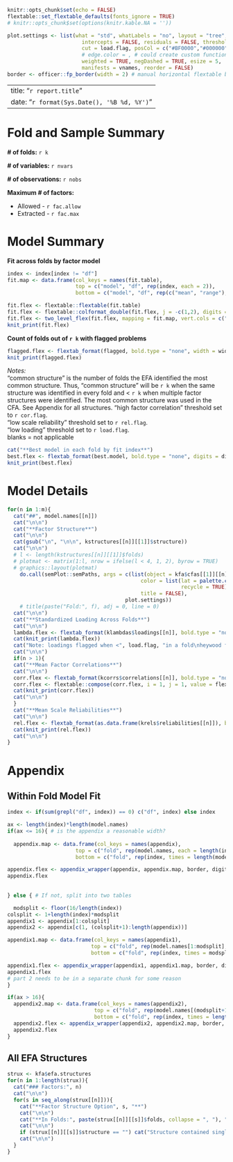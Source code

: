 
```r
knitr::opts_chunk$set(echo = FALSE)
flextable::set_flextable_defaults(fonts_ignore = TRUE)
# knitr::opts_chunk$set(options(knitr.kable.NA = ''))

plot.settings <- list(what = "std", whatLabels = "no", layout = "tree",
                        intercepts = FALSE, residuals = FALSE, thresholds = FALSE,
                        cut = load.flag, posCol = c("#BF0000","#000000"), fade = FALSE,
                        # edge.color = , # could create custom function to utilize this argument
                        weighted = TRUE, negDashed = TRUE, esize = 5,
                        manifests = vnames, reorder = FALSE)
border <- officer::fp_border(width = 2) # manual horizontal flextable border width

```

---
title: "`r report.title`"
date: "`r format(Sys.Date(), '%B %d, %Y')`"
---

# Fold and Sample Summary

**# of folds:** `r k`

**# of variables:** `r nvars`

**# of observations:** `r nobs`

**Maximum # of factors:**

 - Allowed - `r fac.allow`
 - Extracted - `r fac.max`

\newpage

# Model Summary

**Fit across folds by factor model**

```r
index <- index[index != "df"] 
fit.map <- data.frame(col_keys = names(fit.table),
                      top = c("model", "df", rep(index, each = 2)),
                      bottom = c("model", "df", rep(c("mean", "range"), times = length(index))))

fit.flex <- flextable::flextable(fit.table)
fit.flex <- flextable::colformat_double(fit.flex, j = -c(1,2), digits = digits)
fit.flex <- two_level_flex(fit.flex, mapping = fit.map, vert.cols = c("model", "df"), border = border)
knit_print(fit.flex)
```


**Count of folds out of `r k` with flagged problems**

```r
flagged.flex <- flextab_format(flagged, bold.type = "none", width = width, digits = digits)
knit_print(flagged.flex)
```

*Notes:*  
"common structure" is the number of folds the EFA identified the most common structure. Thus, "common structure" will be `r k` when the same structure was identified in every fold and < `r k` when multiple factor structures were identified. The most common structure was used in the CFA. See Appendix for all structures.
"high factor correlation" threshold set to `r cor.flag`.  
"low scale reliability" threshold set to `r rel.flag`.  
"low loading" threshold set to `r load.flag`.  
blanks = not applicable  


```r
cat("**Best model in each fold by fit index**")
best.flex <- flextab_format(best.model, bold.type = "none", digits = digits)
knit_print(best.flex)
```


# Model Details

```r

for(n in 1:m){
  cat("##", model.names[[n]])
  cat("\n\n")
  cat("**Factor Structure**")
  cat("\n\n")
  cat(gsub("\n", "\n\n", kstructures[[n]][[1]]$structure))
  cat("\n\n")
  # l <- length(kstructures[[n]][[1]]$folds)
  # plotmat <- matrix(1:l, nrow = ifelse(l < 4, 1, 2), byrow = TRUE)
  # graphics::layout(plotmat)
    do.call(semPlot::semPaths, args = c(list(object = kfa$cfas[[1]][[n]],
                                           color = list(lat = palette.colors(n = n + 1, palette = "Okabe-Ito",
                                                        recycle = TRUE)[-1]),
                                           title = FALSE),
                                      plot.settings))
    # title(paste("Fold:", f), adj = 0, line = 0)
  cat("\n\n")
  cat("**Standardized Loading Across Folds**")
  cat("\n\n")
  lambda.flex <- flextab_format(klambdas$loadings[[n]], bold.type = "none", digits = digits)
  cat(knit_print(lambda.flex))
  cat("Note: loadings flagged when <", load.flag, "in a fold\nheywood flag is the number of folds the variable's estimated residual variance was negative")
  cat("\n\n")
  if(n > 1){
  cat("**Mean Factor Correlations**")
  cat("\n\n")
  corr.flex <- flextab_format(kcorrs$correlations[[n]], bold.type = "none", digits = digits)
  corr.flex <- flextable::compose(corr.flex, i = 1, j = 1, value = flextable::as_paragraph(""), part = "header")
  cat(knit_print(corr.flex))
  cat("\n\n")
  }
  cat("**Mean Scale Reliabilities**")
  cat("\n\n")
  rel.flex <- flextab_format(as.data.frame(krels$reliabilities[[n]]), bold.type = "none", digits = digits)
  cat(knit_print(rel.flex))
  cat("\n\n")
}

```

\newpage

# Appendix

## Within Fold Model Fit

```r
index <- if(sum(grepl("df", index)) == 0) c("df", index) else index

ax <- length(index)*length(model.names)
if(ax <= 16){ # is the appendix a reasonable width?
  
  appendix.map <- data.frame(col_keys = names(appendix),
                      top = c("fold", rep(model.names, each = length(index))),
                      bottom = c("fold", rep(index, times = length(model.names))))

appendix.flex <- appendix_wrapper(appendix, appendix.map, border, digits)
appendix.flex
  
  
} else { # If not, split into two tables 

  modsplit <- floor(16/length(index))
colsplit <- 1+length(index)*modsplit
appendix1 <- appendix[1:colsplit]
appendix2 <- appendix[c(1, (colsplit+1):length(appendix))]

appendix1.map <- data.frame(col_keys = names(appendix1),
                           top = c("fold", rep(model.names[1:modsplit], each = length(index))),
                           bottom = c("fold", rep(index, times = modsplit)))

appendix1.flex <- appendix_wrapper(appendix1, appendix1.map, border, digits)
appendix1.flex
# part 2 needs to be in a separate chunk for some reason
}
```

```r
if(ax > 16){ 
  appendix2.map <- data.frame(col_keys = names(appendix2),
                            top = c("fold", rep(model.names[(modsplit+1):length(model.names)], each = length(index))),
                            bottom = c("fold", rep(index, times = length(model.names) - modsplit)))
  appendix2.flex <- appendix_wrapper(appendix2, appendix2.map, border, digits)
  appendix2.flex
}
```


## All EFA Structures

```r
strux <- kfa$efa.structures
for(n in 1:length(strux)){
  cat("### Factors:", n)
  cat("\n\n")
  for(s in seq_along(strux[[n]])){
    cat("**Factor Structure Option", s, "**")
    cat("\n\n")
    cat("**In Folds:", paste(strux[[n]][[s]]$folds, collapse = ", "), "**")
    cat("\n\n")
    if (strux[[n]][[s]]$structure == "") cat("Structure contained single item factor") else cat(gsub("\n", "\n\n", strux[[n]][[s]]$structure))
    cat("\n\n")
  }
}

```

